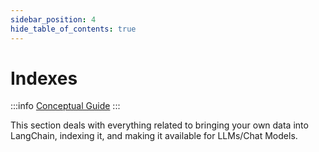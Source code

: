 ```yaml
---
sidebar_position: 4
hide_table_of_contents: true
---
```



# Indexes

:::info
[Conceptual Guide](https://docs.langchain-gpt4all.com/docs/components/indexing)
:::

This section deals with everything related to bringing your own data into LangChain, indexing it, and making it available for LLMs/Chat Models.

<DocCardList />

